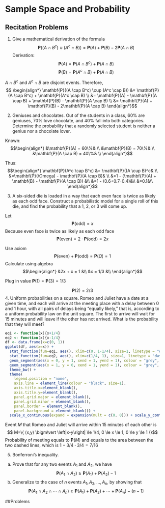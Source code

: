 # Sample Space and Probability

## Recitation Problems

1. Give a mathematical derivation of the formula
$$ \mathbf{P}((A \cap B^c) \cup (A^c \cap B)) = \mathbf{P}(A) + \mathbf{P}(B) - 2\mathbf{P}(A \cap B)$$
Derivation:
$$\mathbf{P}(A) = \mathbf{P}(A \cap B^c) + \mathbf{P}(A \cap B)$$
$$\mathbf{P}(B) = \mathbf{P}(A^c \cap B) + \mathbf{P}(A \cap B)$$

$A \cap B^c$ and $A^c \cap B$ are disjoint events. Therefore,
$$ \begin{align*}
\mathbf{P}((A \cap B^c) \cup (A^c \cap B)) &= \mathbf{P}(A \cap B^c) + \mathbf{P}(A^c \cap B) \\
&= \mathbf{P}(A) - \mathbf{P}(A \cap B) + \mathbf{P}(B) - \mathbf{P}(A \cap B) \\
&= \mathbf{P}(A) + \mathbf{P}(B) - 2\mathbf{P}(A \cap B)
\end{align*}$$

2. Geniuses and chocolates. Out of the students in a class, 60% are geniuses, 70% love chocolate, and 40% fall into both categories. Determine the probability that a randomly selected student is neither a genius nor a chocolate lover.

Known:
$$\begin{align*}
    &\mathbf{P}(A) = 60\%& \\
    &\mathbf{P}(B) = 70\%& \\ 
    &\mathbf{P}(A \cap B) = 40\%& \\
\end{align*}$$

Thus:
$$\begin{align*}
    \mathbf{P}(A^c \cap B^c) &= \mathbf{P}((A \cup B)^c& \\
    &=\mathbf{P}(\Omega) - \mathbf{P}(A \cap B)& \\
    &=1 - (\mathbf{P}(A) + \mathbf{B} - \mathbf{P}(A \cap B)) &\\
    &=1 - (0.6+0.7-0.4)&\\
    &=0.1&\\
\end{align*}$$

3. A six-sided die is loaded in a way that each even face is twice as likely as each odd face. Construct a probabilistic model for a single roll of this die, and find the probability that a 1, 2, or 3 will come up.

Let 
$$\mathbf{P}(\text{odd}) = x$$
Because even face is twice as likely as each odd face
$$\mathbf{P}(\text{even}) = 2 \cdot \mathbf{P}(\text{odd}) = 2x$$

Use axiom
$$\mathbf{P}(\text{even}) + \mathbf{P}(\text{odd}) = \mathbf{P}(\Omega) = 1$$
Calculate using algebra
$$\begin{align*}
&2x + x = 1 &\\
&x = 1/3 &\\
\end{align*}$$

Plug in value $\mathbf{P}(1) = \mathbf{P}(3) = 1/3$

$$\mathbf{P}(2) = 2/3$$
4. Uniform probabilities on a square. Romeo and Juliet have a date at a given time, and each will arrive at the meeting place with a delay between 0 and 1 hour, with all pairs of delays being “equally likely," that is, according to a uniform probability law on the unit square. The first to arrive will wait for 15 minutes and will leave if the other has not arrived. What is the probability that they will meet?

```r
eq1 <- function(x){x+1/4}
eq2 <- function(x){x-1/4}
df <- data.frame(x=c(0, 1))
ggplot(df, aes(x=x)) + 
  stat_function(fun=eq1, aes(), xlim=c(0, 1-1/4), size=1, linetype = "dashed") + 
  stat_function(fun=eq2, aes(), xlim=c(1/4, 1), size=1, linetype = "dashed") +
  geom_segment(aes(x = 0, y = 1, xend = 1, yend = 1), colour = "grey",  size=1, data = df) +
  geom_segment(aes(x = 1, y = 0, xend = 1, yend = 1), colour = "grey",  size=1, data = df) +
  theme_bw() +
  theme(
    legend.position = "none",
    axis.line = element_line(colour = "black", size=1),
    axis.title.x=element_blank(),
    axis.title.y=element_blank(),
    panel.grid.major = element_blank(),
    panel.grid.minor = element_blank(),
    panel.border = element_blank(),
    panel.background = element_blank()) +
  scale_x_continuous(expand = expansion(mult = c(0, 0))) + scale_y_continuous(expand = expansion(mult = c(0, 0)))
```
Event $M$ that Romeo and Juliet will arrive within 15 minutes of each other is
$$ M=\{ (x,y) \bigm\vert \left|x-y\right| \le 1/4, 0 \le x \le 1, 0 \le y \le 1 \}$$
Probability of meeting equals to $\mathbf{P}(M)$ and equals to the area between the two dashed lines, which is $1-3/4 \cdot 3/4 =7/16$ 

5. Bonferroni's inequality.

(a) Prove that for any two events $A_1$ and $A_2$, we have
$$\mathbf{P}(A_1 \cap A_2) \geq \mathbf{P}(A_1) + \mathbf{P}(A_2)-1$$
(b) Generalize to the case of $n$ events $A_1,A_2,\ldots , A_n$, by showing that
$$\mathbf{P}(A_1 \cap A_2 \cap \cdots \cap A_ n)\geq \mathbf{P}(A_1)+\mathbf{P}(A_2)+\cdots +\mathbf{P}(A_ n)-(n-1)$$

##Problems
